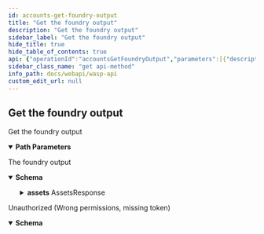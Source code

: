 ```yaml
---
id: accounts-get-foundry-output
title: "Get the foundry output"
description: "Get the foundry output"
sidebar_label: "Get the foundry output"
hide_title: true
hide_table_of_contents: true
api: {"operationId":"accountsGetFoundryOutput","parameters":[{"description":"ChainID (Bech32)","in":"path","name":"chainID","required":true,"schema":{"format":"string","type":"string"}},{"description":"Serial Number (uint32)","in":"path","name":"serialNumber","required":true,"schema":{"format":"int32","minimum":1,"type":"integer"}}],"responses":{"200":{"content":{"application/json":{"schema":{"example":{"assets":{"baseTokens":"baseTokens","nativeTokens":[{"amount":"amount","id":"id"},{"amount":"amount","id":"id"}]},"foundryId":"foundryId"},"properties":{"assets":{"example":{"baseTokens":"baseTokens","nativeTokens":[{"amount":"amount","id":"id"},{"amount":"amount","id":"id"}]},"properties":{"baseTokens":{"description":"The base tokens (uint64 as string)","format":"string","type":"string","xml":{"name":"BaseTokens"}},"nativeTokens":{"items":{"example":{"amount":"amount","id":"id"},"properties":{"amount":{"format":"string","type":"string","xml":{"name":"Amount"}},"id":{"format":"string","type":"string","xml":{"name":"ID"}}},"required":["amount","id"],"type":"object","xml":{"name":"NativeToken"}},"type":"array","xml":{"name":"NativeTokens","wrapped":true}}},"required":["baseTokens","nativeTokens"],"type":"object","xml":{"name":"AssetsResponse"}},"foundryId":{"format":"string","type":"string","xml":{"name":"FoundryID"}}},"required":["assets","foundryId"],"type":"object","xml":{"name":"FoundryOutputResponse"}}}},"description":"The foundry output"},"401":{"content":{"application/json":{"schema":{"properties":{"error":{"format":"string","type":"string","xml":{"name":"Error"}},"missingPermission":{"format":"string","type":"string","xml":{"name":"MissingPermission"}}},"required":["error","missingPermission"],"type":"object","xml":{"name":"ValidationError"}}}},"description":"Unauthorized (Wrong permissions, missing token)"}},"security":[{"Authorization":[]}],"tags":["corecontracts"],"description":"Get the foundry output","method":"get","path":"/chains/{chainID}/core/accounts/foundry_output/{serialNumber}","servers":[{"url":"/"}],"securitySchemes":{"Authorization":{"description":"JWT Token","in":"header","name":"Authorization","type":"apiKey"}},"info":{"description":"REST API for the Wasp node","title":"Wasp API","version":"0"},"postman":{"name":"Get the foundry output","description":{"type":"text/plain"},"url":{"path":["chains",":chainID","core","accounts","foundry_output",":serialNumber"],"host":["{{baseUrl}}"],"query":[],"variable":[{"disabled":false,"description":{"content":"(Required) ChainID (Bech32)","type":"text/plain"},"type":"any","value":"","key":"chainID"},{"disabled":false,"description":{"content":"(Required) Serial Number (uint32)","type":"text/plain"},"type":"any","value":"","key":"serialNumber"}]},"header":[{"key":"Accept","value":"application/json"}],"method":"GET","auth":{"type":"apikey","apikey":[{"type":"any","value":"Authorization","key":"key"},{"type":"any","value":"<API Key>","key":"value"},{"type":"any","value":"header","key":"in"}]}}}
sidebar_class_name: "get api-method"
info_path: docs/webapi/wasp-api
custom_edit_url: null
---
```



## Get the foundry output



Get the foundry output

<details style={{"marginBottom":"1rem"}} data-collapsed={false} open={true}><summary style={{}}><strong>Path Parameters</strong></summary><div><ul><ParamsItem className={"paramsItem"} param={{"description":"ChainID (Bech32)","in":"path","name":"chainID","required":true,"schema":{"format":"string","type":"string"}}}></ParamsItem><ParamsItem className={"paramsItem"} param={{"description":"Serial Number (uint32)","in":"path","name":"serialNumber","required":true,"schema":{"format":"int32","minimum":1,"type":"integer"}}}></ParamsItem></ul></div></details><div><ApiTabs><TabItem label={"200"} value={"200"}><div>

The foundry output

</div><div><MimeTabs schemaType={"response"}><TabItem label={"application/json"} value={"application/json"}><SchemaTabs><TabItem label={"Schema"} value={"Schema"}><details style={{}} data-collapsed={false} open={true}><summary style={{"textAlign":"left"}}><strong>Schema</strong></summary><div style={{"textAlign":"left","marginLeft":"1rem"}}></div><ul style={{"marginLeft":"1rem"}}><SchemaItem collapsible={true} className={"schemaItem"}><details style={{}}><summary style={{}}><strong>assets</strong><span style={{"opacity":"0.6"}}> AssetsResponse</span></summary><div style={{"marginLeft":"1rem"}}><SchemaItem collapsible={false} name={"baseTokens"} required={false} schemaName={"string"} qualifierMessage={undefined} schema={{"description":"The base tokens (uint64 as string)","format":"string","type":"string","xml":{"name":"BaseTokens"}}}></SchemaItem><SchemaItem collapsible={true} className={"schemaItem"}><details style={{}}><summary style={{}}><strong>nativeTokens</strong><span style={{"opacity":"0.6"}}> NativeToken[]</span></summary><div style={{"marginLeft":"1rem"}}><li><div style={{"fontSize":"var(--ifm-code-font-size)","opacity":"0.6","marginLeft":"-.5rem","paddingBottom":".5rem"}}>Array [</div></li><SchemaItem collapsible={false} name={"amount"} required={false} schemaName={"string"} qualifierMessage={undefined} schema={{"format":"string","type":"string","xml":{"name":"Amount"}}}></SchemaItem><SchemaItem collapsible={false} name={"id"} required={false} schemaName={"string"} qualifierMessage={undefined} schema={{"format":"string","type":"string","xml":{"name":"ID"}}}></SchemaItem><li><div style={{"fontSize":"var(--ifm-code-font-size)","opacity":"0.6","marginLeft":"-.5rem"}}>]</div></li></div></details></SchemaItem></div></details></SchemaItem><SchemaItem collapsible={false} name={"foundryId"} required={false} schemaName={"string"} qualifierMessage={undefined} schema={{"format":"string","type":"string","xml":{"name":"FoundryID"}}}></SchemaItem></ul></details></TabItem><TabItem label={"Example (from schema)"} value={"Example (from schema)"}><ResponseSamples responseExample={"{\n  \"assets\": {\n    \"baseTokens\": \"baseTokens\",\n    \"nativeTokens\": [\n      {\n        \"amount\": \"amount\",\n        \"id\": \"id\"\n      },\n      {\n        \"amount\": \"amount\",\n        \"id\": \"id\"\n      }\n    ]\n  },\n  \"foundryId\": \"foundryId\"\n}"} language={"json"}></ResponseSamples></TabItem></SchemaTabs></TabItem></MimeTabs></div></TabItem><TabItem label={"401"} value={"401"}><div>

Unauthorized (Wrong permissions, missing token)

</div><div><MimeTabs schemaType={"response"}><TabItem label={"application/json"} value={"application/json"}><SchemaTabs><TabItem label={"Schema"} value={"Schema"}><details style={{}} data-collapsed={false} open={true}><summary style={{"textAlign":"left"}}><strong>Schema</strong></summary><div style={{"textAlign":"left","marginLeft":"1rem"}}></div><ul style={{"marginLeft":"1rem"}}><SchemaItem collapsible={false} name={"error"} required={false} schemaName={"string"} qualifierMessage={undefined} schema={{"format":"string","type":"string","xml":{"name":"Error"}}}></SchemaItem><SchemaItem collapsible={false} name={"missingPermission"} required={false} schemaName={"string"} qualifierMessage={undefined} schema={{"format":"string","type":"string","xml":{"name":"MissingPermission"}}}></SchemaItem></ul></details></TabItem><TabItem label={"Example (from schema)"} value={"Example (from schema)"}><ResponseSamples responseExample={"{\n  \"error\": \"string\",\n  \"missingPermission\": \"string\"\n}"} language={"json"}></ResponseSamples></TabItem></SchemaTabs></TabItem></MimeTabs></div></TabItem></ApiTabs></div>
      